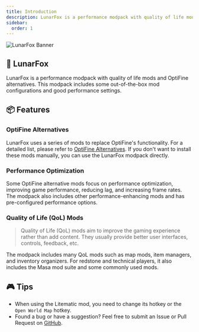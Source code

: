 ```yaml
---
title: Introduction
description: LunarFox is a performance modpack with quality of life mods and OptiFine alternatives. This modpack includes some out-of-the-box mod configurations and good performance settings.
sidebar:
  order: 1
---
```



<CardGrid>
  <LinkCard
    title="Get LunarFox Modpack"
    href="https://modrinth.com/modpack/lunarfox"
  />
  <LinkCard
    title="Full Feature List"
    href="/en/lunarfox/features/"
  />
</CardGrid>

![LunarFox Banner](https://cdn.modrinth.com/data/r7CwLIIr/images/2e792de45ffdd41d8c1c8b59a804f3500ad1ab03.png)

## 🦊 LunarFox

LunarFox is a performance modpack with quality of life mods and OptiFine alternatives. This modpack includes some out-of-the-box mod configurations and good performance settings.

## 📦 Features

### OptiFine Alternatives

LunarFox uses a series of mods to replace OptiFine's functionality. For a detailed list, please refer to [OptiFine Alternatives](https://optifine.alternatives.lambdaurora.dev/). If you don't want to install these mods manually, you can use the LunarFox modpack directly.

### Performance Optimization

Some OptiFine alternative mods focus on performance optimization, improving game performance, reducing lag, and increasing frame rates. The modpack also includes other performance-enhancing mods and has pre-configured performance options.

### Quality of Life (QoL) Mods

> Quality of Life (QoL) mods aim to improve the gaming experience rather than add content. They usually provide better user interfaces, controls, feedback, etc.

The modpack includes many QoL mods such as map mods, item managers, and inventory organizers. For redstone and technical players, it also includes the Masa mod suite and some commonly used mods.

## 🎮 Tips

- When using the Litematic mod, you need to change its hotkey or the `Open World Map` hotkey.
- Found a bug or have a suggestion? Feel free to submit an Issue or Pull Request on [GitHub](https://github.com/OrzMiku/lunarfox).